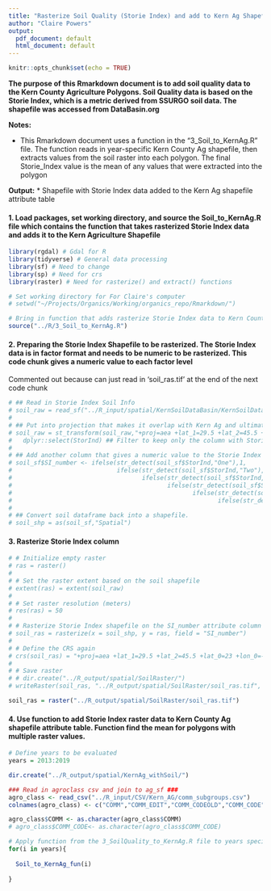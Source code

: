 ```yaml
---
title: "Rasterize Soil Quality (Storie Index) and add to Kern Ag Shapefile, and add agroclasses"
author: "Claire Powers"
output:
  pdf_document: default
  html_document: default
---
```


```r
knitr::opts_chunk$set(echo = TRUE)
```

**The purpose of this Rmarkdown document is to add soil quality data to the Kern County Agriculture Polygons. Soil Quality data is based on the Storie Index, which is a metric derived from SSURGO soil data. The shapefile was accessed from DataBasin.org**

**Notes:**   

  * This Rmarkdown document uses a function in the "3_Soil_to_KernAg.R" file. The function reads in year-specific Kern County Ag shapefile, then extracts values from the soil raster into each polygon. The final Storie_Index value is the mean of any values that were extracted into the polygon

**Output:**
* Shapefile with Storie Index data added to the Kern Ag shapefile attribute table


#### 1. Load packages, set working directory, and source the Soil_to_KernAg.R file which contains the function that takes rasterized Storie Index data and adds it to the Kern Agriculture Shapefile
```r

library(rgdal) # Gdal for R
library(tidyverse) # General data processing
library(sf) # Need to change 
library(sp) # Need for crs 
library(raster) # Need for rasterize() and extract() functions

# Set working directory for For Claire's computer
# setwd("~/Projects/Organics/Working/organics_repo/Rmarkdown/")

# Bring in function that adds rasterize Storie Index data to Kern Country Agriculture attribute table 
source("../R/3_Soil_to_KernAg.R")
```

#### 2. Preparing the Storie Index Shapefile to be rasterized. The Storie Index data is in factor format and needs to be numeric to be rasterized. This code chunk gives a numeric value to each factor level

Commented out because can just read in 'soil_ras.tif' at the end of the next code chunk
```r
# ## Read in Storie Index Soil Info
# soil_raw = read_sf("../R_input/spatial/KernSoilDataBasin/KernSoilData_QGISreproj.shp")
# 
# ## Put into projection that makes it overlap with Kern Ag and ultimately all over spatial data
# soil_raw = st_transform(soil_raw,"+proj=aea +lat_1=29.5 +lat_2=45.5 +lat_0=23 +lon_0=-96 +x_0=0 +y_0=0 +ellps=GRS80 +towgs84=0,0,0,0,0,0,0 +units=m +no_defs") %>% 
#   dplyr::select(StorInd) ## Filter to keep only the column with Storie Index information and geometry (Geometry stays by default unless the dataframe is switched to a basic DF and geometries are removed)
# 
# ## Add another column that gives a numeric value to the Storie Index soil rating. NA values given to values that were desginated NA or Not appropriate for SI rating
# soil_sf$SI_number <- ifelse(str_detect(soil_sf$StorInd,"One"),1,
#                             ifelse(str_detect(soil_sf$StorInd,"Two"),2,
#                                    ifelse(str_detect(soil_sf$StorInd,"Three"),3,
#                                           ifelse(str_detect(soil_sf$StorInd,"Four"),4,
#                                                  ifelse(str_detect(soil_sf$StorInd,"Five"),5,
#                                                         ifelse(str_detect(soil_sf$StorInd,"Six"),6,NA))))))
# 
# ## Convert soil dataframe back into a shapefile.
# soil_shp = as(soil_sf,"Spatial")
```

#### 3. Rasterize Storie Index column
```r
# # Initialize empty raster
# ras = raster()
# 
# # Set the raster extent based on the soil shapefile
# extent(ras) = extent(soil_raw)
# 
# # Set raster resolution (meters)
# res(ras) = 50
# 
# # Rasterize Storie Index shapefile on the SI_number attribute column
# soil_ras = rasterize(x = soil_shp, y = ras, field = "SI_number")
# 
# # Define the CRS again
# crs(soil_ras) = "+proj=aea +lat_1=29.5 +lat_2=45.5 +lat_0=23 +lon_0=-96 +x_0=0 +y_0=0 +ellps=GRS80 +towgs84=0,0,0,0,0,0,0 +units=m +no_defs"
# 
# # Save raster 
# # dir.create("../R_output/spatial/SoilRaster/")
# writeRaster(soil_ras, "../R_output/spatial/SoilRaster/soil_ras.tif", overwrite = T)

soil_ras = raster("../R_output/spatial/SoilRaster/soil_ras.tif")
```

#### 4. Use function to add Storie Index raster data to Kern County Ag shapefile attribute table. Function find the mean for polygons with multiple raster values. 
```r
# Define years to be evaluated
years = 2013:2019

dir.create("../R_output/spatial/KernAg_withSoil/")

### Read in agroclass csv and join to ag_sf ###
agro_class <- read_csv("../R_input/CSV/Kern_AG/comm_subgroups.csv")
colnames(agro_class) <- c("COMM","COMM_EDIT","COMM_CODEOLD","COMM_CODE","GENUS","AGROCLASS","FAMILY")

agro_class$COMM <- as.character(agro_class$COMM)
# agro_class$COMM_CODE<- as.character(agro_class$COMM_CODE)

# Apply function from the 3_SoilQuality_to_KernAg.R file to years specified. See notes in function for more details 
for(i in years){
  
  Soil_to_KernAg_fun(i)
  
}

```



